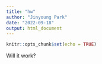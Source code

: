 ```yaml
---
title: "hw"
author: "Jinyoung Park"
date: "2022-09-18"
output: html_document
---
```


```r
knitr::opts_chunk$set(echo = TRUE)
```


Will it work? 